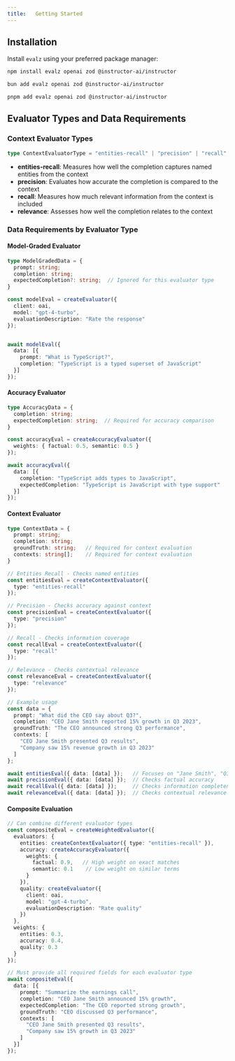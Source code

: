 ```yaml
---
title:   Getting Started
---
```


## Installation

Install `evalz` using your preferred package manager:

```bash
npm install evalz openai zod @instructor-ai/instructor

bun add evalz openai zod @instructor-ai/instructor

pnpm add evalz openai zod @instructor-ai/instructor
```



## Evaluator Types and Data Requirements

### Context Evaluator Types

```typescript
type ContextEvaluatorType = "entities-recall" | "precision" | "recall" | "relevance";
```

- **entities-recall**: Measures how well the completion captures named entities from the context
- **precision**: Evaluates how accurate the completion is compared to the context
- **recall**: Measures how much relevant information from the context is included
- **relevance**: Assesses how well the completion relates to the context

### Data Requirements by Evaluator Type

#### Model-Graded Evaluator

```typescript
type ModelGradedData = {
  prompt: string;
  completion: string;
  expectedCompletion?: string;  // Ignored for this evaluator type
}

const modelEval = createEvaluator({
  client: oai,
  model: "gpt-4-turbo",
  evaluationDescription: "Rate the response"
});


await modelEval({
  data: [{
    prompt: "What is TypeScript?",
    completion: "TypeScript is a typed superset of JavaScript"
  }]
});
```

#### Accuracy Evaluator

```typescript
type AccuracyData = {
  completion: string;
  expectedCompletion: string;  // Required for accuracy comparison
}

const accuracyEval = createAccuracyEvaluator({
  weights: { factual: 0.5, semantic: 0.5 }
});

await accuracyEval({
  data: [{
    completion: "TypeScript adds types to JavaScript",
    expectedCompletion: "TypeScript is JavaScript with type support"
  }]
});
```

#### Context Evaluator

```typescript
type ContextData = {
  prompt: string;
  completion: string;
  groundTruth: string;   // Required for context evaluation
  contexts: string[];    // Required for context evaluation
}

// Entities Recall - Checks named entities
const entitiesEval = createContextEvaluator({ 
  type: "entities-recall" 
});

// Precision - Checks accuracy against context
const precisionEval = createContextEvaluator({ 
  type: "precision" 
});

// Recall - Checks information coverage
const recallEval = createContextEvaluator({ 
  type: "recall" 
});

// Relevance - Checks contextual relevance
const relevanceEval = createContextEvaluator({ 
  type: "relevance" 
});

// Example usage
const data = {
  prompt: "What did the CEO say about Q3?",
  completion: "CEO Jane Smith reported 15% growth in Q3 2023",
  groundTruth: "The CEO announced strong Q3 performance",
  contexts: [
    "CEO Jane Smith presented Q3 results",
    "Company saw 15% revenue growth in Q3 2023"
  ]
};

await entitiesEval({ data: [data] });   // Focuses on "Jane Smith", "Q3", "2023"
await precisionEval({ data: [data] });  // Checks factual accuracy
await recallEval({ data: [data] });     // Checks information completeness
await relevanceEval({ data: [data] });  // Checks contextual relevance
```

#### Composite Evaluation

```typescript
// Can combine different evaluator types
const compositeEval = createWeightedEvaluator({
  evaluators: {
    entities: createContextEvaluator({ type: "entities-recall" }),
    accuracy: createAccuracyEvaluator({
      weights: { 
        factual: 0.9,   // High weight on exact matches
        semantic: 0.1    // Low weight on similar terms
      }
    }),
    quality: createEvaluator({
      client: oai,
      model: "gpt-4-turbo",
      evaluationDescription: "Rate quality"
    })
  },
  weights: {
    entities: 0.3,
    accuracy: 0.4,
    quality: 0.3
  }
});

// Must provide all required fields for each evaluator type
await compositeEval({
  data: [{
    prompt: "Summarize the earnings call",
    completion: "CEO Jane Smith announced 15% growth",
    expectedCompletion: "The CEO reported strong growth",
    groundTruth: "CEO discussed Q3 performance",
    contexts: [
      "CEO Jane Smith presented Q3 results",
      "Company saw 15% growth in Q3 2023"
    ]
  }]
});
```
